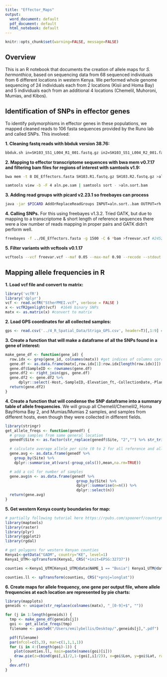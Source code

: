 ```yaml
---
title: "Effector_Maps"
output:
  word_document: default
  pdf_document: default
  html_notebook: default
---
```

```r
knitr::opts_chunk$set(warning=FALSE, message=FALSE)
```

## Overview
This is an R notebook that documents the creation of allele maps for *S. hermonthica*, based on sequencing data from 68 sequenced individuals from 6 different locations in western Kenya. We performed whole genome sequencing of 24 individuals each from 2 locations (Kisii and Homa Bay) and 5 individuals each from an additional 4 locations (Chemelil, Muhoroni, Mumias, and Kibos).

## Identification of SNPs in effector genes
To identify polymorphisms in effector genes in these populations, we mapped cleaned reads to 106 fasta sequences provided by the Runo lab and called SNPs.  This involved:

**1. Cleaning fastq reads with bbduk version 38.76:** 
```bash
bbduk.sh in=SH103_S51_L004_R1_001.fastq.gz in2=SH103_S51_L004_R2_001.fastq.gz out=SH103.R1.fastq.gz out2=SH03.R2.fastq.gz k=23 mink=11 hdist=1 tpe tbo ktrim=r qtrim=rl trimq=20 minlen=50 ref=adapters.fa -t 8
```

**2. Mapping to effector transcriptome sequences with bwa mem v0.7.17 and filtering bam files for regions of interest with samtools v1.9:**
```bash
bwa mem -t 8 DE_Effectors.fasta SH103.R1.fastq.gz SH103.R2.fastq.gz >aln.pe.sam

samtools view -b -F 4 aln.pe.sam | samtools sort - >aln.sort.bam
```

**3. Adding read groups with picard v2.23.1 so freebayes can process**
```bash
java -jar $PICARD AddOrReplaceReadGroups INPUT=aln.sort..bam OUTPUT=rh.bam RGID=$LINE RGLB=library1 RGPL=illumina RGPU=$LINE RGSM=$LINE
```


**4. Calling SNPs.** For this using freebayes v1.3.2. Tried GATK, but due to mapping to a transcriptome & short length of reference sequences there were a low number of reads mapping in proper pairs and GATK didn't perform well.
```bash
freebayes -f ../DE_Effectors.fasta -g 1500 -C 6 *bam >freevar.vcf #2452 SNPs
```

**5. Filter variants with vcftools v0.1.17**
```bash
vcftools --vcf freevar.vcf --maf 0.05 --max-maf 0.98 --recode --stdout --max-missing 0.70 --minQ 30 >SH.effectors.vcf #1809 polymorphisms
```
## Mapping allele frequencies in R
**1. Load vcf file and convert to matrix:**
```r
library('vcfR')
library('dplyr')
vcf <- read.vcfR("StherPMEI.vcf", verbose = FALSE ) 
x <- vcfR2genlight(vcf)  #1646 binary SNPs
matx <- as.matrix(x) #convert to matrix
```

**2. Load GPS coordinates for all collected samples:**
```r
gps <- read.csv('../4_R_Spatial_Data/Striga_GPS.csv', header=T)[,1:9] #get rid of some empty columns
```

**3. Create a function that will make a dataframe of all the SNPs found in a gene of interest:**
```r
make_gene_df <- function(gene_id) { 
  row.idx <- grep(gene_id, colnames(matx)) #get indices of columns corresponding to SNPs in the gene of interest
  gene.df <- as.data.frame(matx[,row.idx[1]:row.idx[length(row.idx)]]) #extract these SNPs from matrix and convert to df
  gene.df$SampleID <- rownames(gene.df)
  gene.df2 <- right_join(gps, gene.df) 
  gene.df2 <- gene.df2 %>%
      dplyr::select(-Host,-SampleID,-Elevation_ft,-CollectionDate,-PlantsIn10x10m,-CollectionTime)
  return(gene.df2)
}
```
  
**4. Create a function that will condense the SNP dataframe into a summary table of allele frequencies**.  We will group all Chemelil/Chemelil2, Homa Bay/Homa Bay 2, and Mumias/Mumias 2 samples, and samples from different hosts, even though they were collected in different fields.  

```r
library(stringr)
get_allele_freqs <- function(genedf) { 
  # group samples from same general location
  genedf$Site <- as.factor(str_replace(genedf$Site, "2","") %>% str_trim())

  # calculate average allele per site (0 to 2 for all reference and all alternate allele, respectively)
  gene.avg <- as.data.frame(genedf %>%
    group_by(Site) %>%
    dplyr::summarise_at(vars(-group_cols()),mean,na.rm=TRUE))

  # add a col for number of samples
  gene.avg$n <- as.data.frame(genedf %>% 
                                group_by(Site) %>%
                                dplyr::summarise(n=n()) %>%
                                dplyr::select(n))
  return(gene.avg)
}
```

**5. Get western Kenya county boundaries for map:**

```r
# partially following tutorial here https://rpubs.com/spoonerf/countrymapggplot2 
library(maptools)
library(raster)
library(plyr)
library(ggplot2)
library(rgdal)

# get polygons for western Kenyan counties
Kenya1<-getData("GADM", country="KE", level=1)
Kenya1_UTM<-spTransform(Kenya1, CRS("+init=EPSG:32737"))  

counties <-Kenya1_UTM[Kenya1_UTM@data$NAME_1 == "Busia"| Kenya1_UTM@data$NAME_1 == "Kisumu" | Kenya1_UTM@data$NAME_1=="Homa Bay"|  Kenya1_UTM@data$NAME_1 == "Kericho"|Kenya1_UTM@data$NAME_1 == "Nandi"|Kenya1_UTM@data$NAME_1 == "Vihiga"|Kenya1_UTM@data$NAME_1 == "Siaya"|Kenya1_UTM@data$NAME_1 == "Kakamega"|Kenya1_UTM@data$NAME_1 == "Kisii",]

counties.ll <- spTransform(counties, CRS("+proj=longlat"))
```

**6. Create maps for allele frequency, one gene per output file, where allele frequencies at each location are represented by pie charts:**
```r
library(mapplots)
geneids <- unique(str_replace(colnames(matx), "_[0-9]+$", ""))

for (j in 1:length(geneids)) {
  tmp <- make_gene_df(geneids[j])
  goi <- get_allele_freqs(tmp)
  filename <- paste0("/Users/emilybellis/Desktop/",geneids[j],".pdf")

  pdf(filename)
  par(mfcol=c(5,3), mar=c(1,1,1,1))
  for (i in 4:(length(goi)-1)) {
    plot(counties.ll, main=paste(names(goi)[i]))
    draw.pie(z=cbind(goi[,i]/2,1-(goi[,i]/2)), x=goi$Lon, y=goi$Lat, radius=0.1, col=c(alpha("orange", 0.6), alpha("blue", 0.6)), labels="")
  }
  dev.off()
}
```


